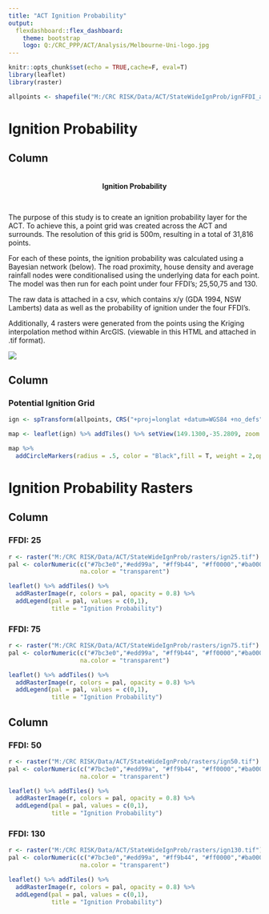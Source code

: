 ```yaml
---
title: "ACT Ignition Probability"
output: 
  flexdashboard::flex_dashboard:
    theme: bootstrap
    logo: Q:/CRC_PPP/ACT/Analysis/Melbourne-Uni-logo.jpg
---
```



```r
knitr::opts_chunk$set(echo = TRUE,cache=F, eval=T)
library(leaflet)
library(raster)

```

```r
allpoints <- shapefile("M:/CRC RISK/Data/ACT/StateWideIgnProb/ignFFDI_all.shp")

```


Ignition Probability
=====================================================
Column
-------------------------------------
\
<center>**Ignition Probability**</center>
\

The purpose of this study is to create an ignition probability layer for the ACT.  To achieve this, a point grid was created across the ACT and surrounds.  The resolution of this grid is 500m, resulting in a total of 31,816 points.

For each of these points, the ignition probability was calculated using a Bayesian network (below). The road proximity, house density and average rainfall nodes were conditionalised using the underlying data for each point.  The model was then run for each point under four FFDI's;  25,50,75 and 130.  

The raw data is attached in a csv, which contains x/y (GDA 1994, NSW Lamberts) data as well as the probability of ignition under the four FFDI's. 

Additionally, 4 rasters were generated from the points using the Kriging interpolation method within ArcGIS. (viewable in this HTML and attached in .tif format).

![](bayesnet.JPG)

Column
-------------------------------------
### Potential Ignition Grid
```r


ign <- spTransform(allpoints, CRS("+proj=longlat +datum=WGS84 +no_defs"))

map <- leaflet(ign) %>% addTiles() %>% setView(149.1300,-35.2809, zoom = 11)

map %>% 
  addCircleMarkers(radius = .5, color = "Black",fill = T, weight = 2,opacity = 1)
```

Ignition Probability Rasters
=====================================================

Column
-------------------------------------
### FFDI: 25
```r

r <- raster("M:/CRC RISK/Data/ACT/StateWideIgnProb/rasters/ign25.tif")
pal <- colorNumeric(c("#7bc3e0","#edd99a", "#ff9b44", "#ff0000","#ba0000"), domain = c(0,1),
                    na.color = "transparent")

leaflet() %>% addTiles() %>%
  addRasterImage(r, colors = pal, opacity = 0.8) %>%
  addLegend(pal = pal, values = c(0,1),
            title = "Ignition Probability")


```


### FFDI: 75
```r

r <- raster("M:/CRC RISK/Data/ACT/StateWideIgnProb/rasters/ign75.tif")
pal <- colorNumeric(c("#7bc3e0","#edd99a", "#ff9b44", "#ff0000","#ba0000"), domain = c(0,1),
                    na.color = "transparent")

leaflet() %>% addTiles() %>%
  addRasterImage(r, colors = pal, opacity = 0.8) %>%
  addLegend(pal = pal, values = c(0,1),
            title = "Ignition Probability")

```

Column
-------------------------------------
### FFDI: 50
```r

r <- raster("M:/CRC RISK/Data/ACT/StateWideIgnProb/rasters/ign50.tif")
pal <- colorNumeric(c("#7bc3e0","#edd99a", "#ff9b44", "#ff0000","#ba0000"), domain = c(0,1),
                    na.color = "transparent")

leaflet() %>% addTiles() %>%
  addRasterImage(r, colors = pal, opacity = 0.8) %>%
  addLegend(pal = pal, values = c(0,1),
            title = "Ignition Probability")
```


### FFDI: 130
```r
r <- raster("M:/CRC RISK/Data/ACT/StateWideIgnProb/rasters/ign130.tif")
pal <- colorNumeric(c("#7bc3e0","#edd99a", "#ff9b44", "#ff0000","#ba0000"), domain = c(0,1),
                    na.color = "transparent")

leaflet() %>% addTiles() %>%
  addRasterImage(r, colors = pal, opacity = 0.8) %>%
  addLegend(pal = pal, values = c(0,1),
            title = "Ignition Probability")
```
